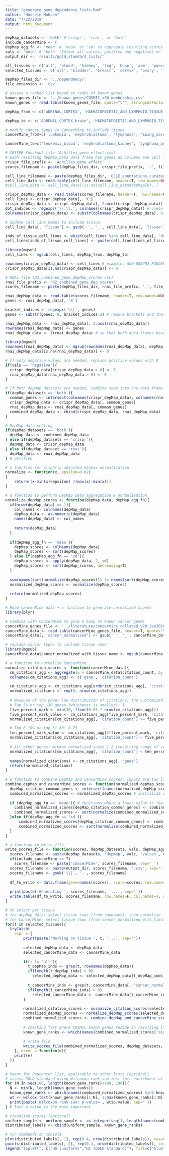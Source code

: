 ```yaml
---
title: "generate_gene_dependency_lists.Rmd"
author: "Hussein Mohsen"
date: "7/23/2019"
output: html_document
---
```


```r
depMap_datasets <- 'both' #'crispr', 'rnai', or 'both'
include_cancerMine <- T
depMap_agg_fn <- 'mean' # 'mean' or 'sd' to aggregate resulting scores
vals <- 'both' # 'both' (fdimor all values, positive and negative) or 'negative' (for negative values only)
output_dir <- 'results/gold_standard_lists/'

all_tissues <- c('all', 'blood', 'kidney', 'leg', 'bone', 'arm', 'pancrea', 'uter', 'ovar', 'bone_marrow', 'lymph_node', 'head', 'neck', 'skin', 'thym', 'colo', 'rect', 'stomach', 'liver', 'lung', 'esophag', 'cervix', 'brain', 'bladder', 'testes', 'spinal', 'anus', 'peni', 'saliv', 'mouth', 'thyroid', 'intestine', 'muscle', 'heart', 'uterus', 'rosta', 'eye', 'vulva')
selected_tissues <- c('all', 'bladder', 'breast', 'cervix', 'ovary', 'liver', 'colo', 'esophag', 'head|neck', 'kidney', 'lung', 'prosta', 'rect', 'stomach', 'thyroid')
```


```r
depMap_files_dir <- '../dependency/'
file_extension <- 'csv'

# assess a ranked list based on ranks of known genes
known_genes_file <- '../known_genes/COSMIC_v90_membership.csv'
known_genes <- read.table(known_genes_file, quote="\"", stringsAsFactors=F, sep=',')[1]

depMap_from <- c('ADRENAL_CORTEX', 'HAEMATOPOIETIC_AND_LYMPHOID_TISSUE', 'URINARY_TRACT', 'BREAST', 'CERVIX', 'VULVA', 'BILIARY_TRACT', 'LARGE_INTESTINE', 'OESOPHAGUS', 'CENTRAL_NERVOUS_SYSTEM', 'SALIVARY_GLAND', 'UPPER_AERODIGESTIVE_TRACT', 'BONE', 'KIDNEY', 'LIVER', 'LUNG', 'PLEURA', 'AUTONOMIC_GANGLIA', 'PROSTATE', 'OVARY', 'PANCREAS', 'SOFT_TISSUE', 'THYROID', 'SKIN', 'STOMACH', 'ENDOMETRIUM', 'BLADDER', 'FIBROBLAST', 'GASTROINTESTINAL_TRACT', 'SMALL_INTESTINE', 'UVEA')

depMap_to <- c('ADRENAL_CORTEX_brain', 'HAEMATOPOIETIC_AND_LYMPHOID_TISSUE_blood_lymph_node_bone_marrow', 'URINARY_TRACT_bladder', 'BREAST_breast', 'CERVIX_cervix', 'VULVA_vulva', 'BILIARY_TRACT_liver', 'LARGE_INTESTINE_intestine', 'OESOPHAGUS_esophag', 'CENTRAL_NERVOUS_SYSTEM_brain', 'SALIVARY_GLAND_saliv', 'UPPER_AERODIGESTIVE_TRACT_bone_esophag', 'BONE_bone', 'KIDNEY_kidney', 'LIVER_liver', 'LUNG_lung', 'PLEURA_lung', 'AUTONOMIC_GANGLIA_brain', 'PROSTATE_prostate', 'OVARY_ovary', 'PANCREAS_pancrea', 'SOFT_TISSUE_blood_brain_muscle_lymph_node', 'THYROID_thyroid', 'SKIN_skin', 'STOMACH_stomach', 'ENDOMETRIUM_uterus', 'BLADDER_bladder', 'FIBROBLAST_skin', 'GASTROINTESTINAL_TRACT_stomach', 'SMALL_INTESTINE_intestine', 'UVEA_eye')

# modify cancer types in CancerMine to include tissue
cancerMine_from=c('luekemia', 'nephroblastoma', 'lymphoma', 'Ewing_sarcoma', 'endometrial_cancer', 'renal', 'myeloid', 'adenoid_cystic_carcinoma', 'squamous_cell_carcinoma', 'melanoma', 'basal', 'thymoma', 'colorectal_adenocarcinoma', 'serous_cystadenocarcinoma', 'endometrial_adenocarcinoma', 'islet_cell_tumor', 'gastr', 'intrahepatic_cholangiocarcinoma', 'carcinosarcoma', 'Kaposis_sarcoma', 'myxoid_chondrosarcoma', 'endometrial_squamous_cell_carcinoma', 'hereditary_Wilms_tumor', 'myelodysplastic/myeloproliferative_neoplasm', 'ampulla_of_Vater_adenocarcinoma','retroperitoneal_cancer', 'thoracic_cancer', 'spinal', 'medullomyoblastoma', 'nerv', 'neuro', 'cutaneous_Pagets_disease', 'pilomyxoid_astrocytoma', 'papillary_adenocarcinoma', 'perivascular_epithelioid_cell_tumor', 'cerebe', 'CLL/SLL', 'juxtacortical_osteosarcoma', 'synovial_sarcoma', 'retin', 'myelodysplastic_syndrome', 'cholangiocarcinoma', 'glioblastoma_multiforme', 'osteosarcoma', 'multiple_myeloma', 'mast_cell_neoplasm', 'alveolar_rhabdomyosarcoma', 'myelofibrosis', 'rhabdomyosarcoma', 'female_reproductive_organ_cancer', 'grade_III_astrocytoma', 'Merkel_cell_carcinoma', 'invasive_lobular_carcinoma', 'spindle_cell_carcinoma', 'mammary_Pagets_disease', 'ampulla_of_Vater_carcinoma', 'Sezarys_disease', 'conventional_central_osteosarcoma', 'urin', 'oligodendroglioma', 'malignant_fibroxanthoma', 'ocula', 'HCL-V', 'sebaceous_adenocarcinoma', 'histiocytoma', 'thym', 'dermatofibrosarcoma_protuberans', 'gliosarcoma', 'Richters_syndrome', 'hepatocellular', 'endometrial_carcinoma', 'plasmacytoma', 'malignant_mesothelioma', 'meningioma', 'oral', 'pilocytic_astrocytoma', 'ductal', 'angiosarcoma', 'reticulosarcoma', 'choriocarcinoma', 'chondroblastoma', 'mycosis_fungoides', 'B-cell', 'T-cell', 'choroid_plexus_carcinoma', 'testi', 'malignant_ependymoma', 'mucoepidermoid_carcinoma', 'eccrine_porocarcinoma', 'adenosquamous_carcinoma', 'scirrhous_adenocarcinoma', 'supratentorial_cancer', 'maxillary_sinus_cancer', 'Waldenstroems_macroglobulinemia', 'malignant_glioma', 'myeloproliferative_neoplasm', 'rhabdoid_cancer', 'hematologic_cancer', 'transitional_cell_carcinoma', 'papillary_carcinoma', 'adrenal_cortex_cancer', 'clear_cell_adenocarcinoma', 'astrocytoma', 'glomangiosarcoma', 'pineal_gland_cancer', 'teratoma', 'granulosa_cell_tumor', 'adenosarcoma', 'Hodgkin', 'Barretts_adenocarcinoma', 'follicular_dendritic_cell_sarcoma', 'distal_biliary_tract_carcinoma', 'pulmona', 'well-differentiated_liposarcoma', 'congenital_mesoblastic_nephroma', 'amelanotic_melanoma', 'ganglioneuroblastoma', 'signet_ring_cell_adenocarcinoma', 'pleomorphic_rhabdomyosarcoma', 'acinar_cell_carcinoma', 'mixed_cell_type_cancer', 'nodular_medulloblastoma', 'card', 'urinary_system', 'fibr')

cancerMine_to=c('leukemia_blood', 'nephroblastoma_kidney', 'lymphoma_bone_marrow_lymph_node_blood', 'Ewing_sarcoma_leg_bone_arm', 'renal_kidney', 'endometrial_cancer_uterus', 'myeloid_blood_bone_marrow', 'adenoid_cystic_carcinoma_head_neck_breast_skin_breast_vulva', 'squamous_cell_carcinoma_skin', 'melanoma_skin', 'basal_skin', 'thymona_thymus', 'colorectal_adenocarcinoma_colon_rectum', 'serous_cystadenocarcinoma_ovary', 'endometrial_adenocarcinoma_uter', 'islet_cell_tumor_pacreas', 'gastr_stomach', 'intrahepatic_cholangiocarcinoma_liver', 'carcinosarcoma_skin_lung_esophagus_pancreas_colon_uterus_ovary', 'Kaposis_sarcoma_skin', 'myxoid_chondrosarcoma_bone', 'endometrial_squamous_cell_carcinoma_cervix', 'hereditary_Wilms_tumor_kidney', 'myelodysplastic/myeloproliferative_neoplasm_bone_marrow', 'ampulla_of_Vater_adenocarcinoma_liver', 'retroperitoneal_cancer_bone', 'thoracic_cancer_lung', 'spinal_bone', 'medullomyoblastoma_brain', 'nerv_brain', 'neuro_brain', 'cutaneous_Pagets_disease_skin', 'pilomyxoid_astrocytoma_brain', 'papillary_adenocarcinoma_lung', 'perivascular_epithelioid_cell_tumor_uterus_ovary_kidney_lung', 'cerebe_brain', 'CLL/SLL_blood', 'juxtacortical_osteosarcoma_bone', 'synovial_sarcoma_bone_blood_brain', 'retin_eye', 'myelodysplastic_syndrome_blood', 'cholangiocarcinoma_liver', 'glioblastoma_multiforme_brain', 'osteosarcoma_bone', 'multiple_myeloma_blood_bone_marrow', 'mast_cell_neoplasm_blood', 'alveolar_rhabdomyosarcoma_lung', 'myelofibrosis_bone_marrow', 'rhabdomyosarcoma_uterus_bladder_muscle', 'female_reproductive_organ_cancer_ovary_uterus_cervix_vulva', 'grade_III_astrocytoma', 'Merkel_cell_carcinoma_skin', 'invasive_lobular_carcinoma_breast', 'spindle_cell_carcinoma_skin', 'mammary_Pagets_disease_breast', 'ampulla_of_Vater_carcinoma', 'Sezarys_disease_lymph_node', 'conventional_central_osteosarcoma_bone', 'urin_bladder', 'oligodendroglioma_brain', 'malignant_fibroxanthoma_skin_head_neck', 'ocula_eye', 'HCL-V_blood', 'sebaceous_adenocarcinoma_skin', 'histiocytoma_skin', 'thym_thymus', 'dermatofibrosarcoma_protuberans_skin', 'gliosarcoma_brain', 'Richters_syndrome_blood', 'hepatocellular_carcinoma_liver', 'endometrial_carcinoma_uterus', 'plasmacytoma_blood', 'malignant_mesothelioma_lung_stomach_heart', 'meningioma_brain', 'oral_mouth', 'pilocytic_astrocytoma_brain', 'ductal_breast', 'angiosarcoma_blood', 'reticulosarcoma_lymph_node', 'choriocarcinoma_uterus', 'chondroblastoma_bone', 'mycosis_fungoides_blood', 'B-cell_blood', 'T-cell_blood', 'choroid_plexus_carcinoma_brain', 'testi_testes', 'malignant_ependymoma_brain', 'mucoepidermoid_carcinoma_saliv', 'eccrine_porocarcinoma_skin', 'adenosquamous_carcinoma_lung_skin_penis', 'scirrhous_adenocarcinoma_stomach_intestine', 'supratentorial_cancer_brain', 'maxillary_sinus_cancer_bone', 'Waldenstroems_macroglobulinemia_lymph_node', 'malignant_glioma_brain', 'myeloproliferative_neoplasm_blood', 'rhabdoid_cancer_nerv', 'hematologic_cancer_blood_lymph_node_bone_marrow', 'transitional_cell_carcinoma_urin', 'papillary_carcinoma_thyroid', 'adrenal_cortex_cancer_kidney', 'clear_cell_adenocarcinoma_cervix', 'astrocytoma_brain', 'glomangiosarcoma_skin', 'pineal_gland_cancer_head', 'teratoma_bone_muscle', 'granulosa_cell_tumor_ovary', 'adenosarcoma_uterus_ovary_cervix_liver_bladder_kidney_intestine', 'Hodgkin_lymph_node', 'Barretts_adenocarcinoma_esophagus', 'follicular_dendritic_cell_sarcoma_blood', 'distal_biliary_tract_carcinoma_liver', 'pulmona_lungs', 'well-differentiated_liposarcoma_bone', 'congenital_mesoblastic_nephroma_kidney', 'amelanotic_melanoma_skin', 'ganglioneuroblastoma_nerv', 'signet_ring_cell_adenocarcinoma_colon_rectum', 'pleomorphic_rhabdomyosarcoma_bone_muscle', 'acinar_cell_carcinoma_pancreas', 'mixed_cell_type_cancer_ovary_uterus', 'nodular_medulloblastoma_brain', 'card_heart', 'urinary_system_bladder', 'fibr_skin')
```

```r
# CRISPR Knockout file (Achilles_gene_effect.csv)
# Each resulting depMap_data data frame has genes as columns and cell lines as cell lines with tissues being part of the cell line names)
crispr_file_prefix <- 'Achilles_gene_effect'
scores_filename <- paste(depMap_files_dir, crispr_file_prefix, '.', file_extension, sep='')

cell_line_filename <- paste(depMap_files_dir, 'CCLE_annotations_curatedv3.csv', sep='')
cell_line_data <- read.table(cell_line_filename, header=T, row.names=NULL, quote="\"", stringsAsFactors=F, sep=',')
#cell_line_data <- cell_line_data[!is.na(cell_line_data$depMapID), ]
```

```r
crispr_depMap_data <- read.table(scores_filename, header=T, row.names=NULL, quote="\"", stringsAsFactors=F, sep=',')
cell_lines <- crispr_depMap_data[, 'X']
crispr_depMap_data <- crispr_depMap_data[, 2:ncol(crispr_depMap_data)]
dot_indices <- regexpr('\\.\\.', colnames(crispr_depMap_data)) # clean col names
colnames(crispr_depMap_data) <- substr(colnames(crispr_depMap_data), 0, dot_indices-1) # remove dots and their inline text to have gene names

# update cell line names to include tissue
cell_line_data[, 'Tissue'] <- gsub(' ', '_', cell_line_data[, 'Tissue'])

inds_of_tissue_cell_lines <- which(cell_lines %in% cell_line_data[, 'depMapID'])
cell_lines[inds_of_tissue_cell_lines] <- paste(cell_lines[inds_of_tissue_cell_lines], cell_line_data[match(cell_lines[inds_of_tissue_cell_lines], cell_line_data[, 'depMapID']), 'Tissue'], sep='_')

library(mgsub)
cell_lines <- mgsub(cell_lines, depMap_from, depMap_to)

rownames(crispr_depMap_data) <- cell_lines # example: ACH-000792_PANCREAS for cell lines with tissue values, ACH-001134 for others
crispr_depMap_data[is.na(crispr_depMap_data)] <- 0
```

```r
# RNAi file (D2_combined_gene_depMap_scores.csv)
rnai_file_prefix <- 'D2_combined_gene_dep_scores' 
scores_filename <- paste(depMap_files_dir, rnai_file_prefix, '.', file_extension, sep='')

rnai_depMap_data <- read.table(scores_filename, header=T, row.names=NULL, quote="\"", stringsAsFactors=F, sep=',')
genes <- rnai_depMap_data[, 'X']

bracket_indices <- regexpr('\\(', genes)
genes <- substr(genes, 0, bracket_indices-2) # remove brackets and their inline text to have gene names

rnai_depMap_data <- rnai_depMap_data[, 2:ncol(rnai_depMap_data)]
rownames(rnai_depMap_data) <- genes
rnai_depMap_data <- t(rnai_depMap_data) # so that both data frames have genes as columns and rows as cell lines

library(mgsub)
rownames(rnai_depMap_data) <- mgsub(rownames(rnai_depMap_data), depMap_from, depMap_to)
rnai_depMap_data[is.na(rnai_depMap_data)] <- 0
```

```r
# If only negative values are needed, replace positive values with 0
if(vals == 'negative'){
  crispr_depMap_data[crispr_depMap_data > 0] <- 0
  rnai_depMap_data[rnai_depMap_data > 0] <- 0
}
```

```r
# If both depMap datasets are needed, combine them into one data frame
if(depMap_datasets == 'both'){
  common_genes <- intersect(colnames(crispr_depMap_data), colnames(rnai_depMap_data))
  crispr_depMap_data <- crispr_depMap_data[, common_genes]
  rnai_depMap_data <- rnai_depMap_data[, common_genes]
  combined_depMap_data <- rbind(crispr_depMap_data, rnai_depMap_data)
}
```

```r
# DepMap data setting
if(depMap_datasets == 'both'){
  depMap_data <- combined_depMap_data
} else if(depMap_datasets == 'crispr'){
  depMap_data <- crispr_depMap_data
} else if(depMap_dataset == 'rnai'){
  depMap_data <- rnai_depMap_data
} # verified
```

```r
# a function for slightly-adjusted minmax normalization
normalize <- function(x, epsilon=0.02)
{
    return((x-min(x)+epsilon) /(max(x)-min(x)))
}

# a function to perform DepMap data aggregation & normalization
normalize_depMap_scores <- function(depMap_data, depMap_agg_fn){
  if(nrow(depMap_data) == 1){
    col_names <- colnames(depMap_data)
    depMap_data <- as.numeric(depMap_data)
    names(depMap_data) <- col_names
    
    return(depMap_data)
  }
  
  if(depMap_agg_fn == 'mean'){
    depMap_scores <- colMeans(depMap_data)
    depMap_scores <- sort(depMap_scores)
  } else if(depMap_agg_fn == 'sd'){
    depMap_scores <- apply(depMap_data, 2, sd)
    depMap_scores <- sort(depMap_scores, decreasing=T)
  }
  
  sum(names(sort(normalize(depMap_scores))) != names(sort(depMap_scores))) # sanity check: must be 0 so normalization of negative values works
  normalized_depMap_scores <- normalize(depMap_scores)
  
  return(normalized_depMap_scores)
}
```

```r
# Read cancerMine data + a function to generate normalized scores
library(plyr)

# Combine with CancerMine to give a bump to known cancer genes
cancerMine_genes_file <- '../literature/cancermine_collated_v20_Jan2020.tsv'
cancerMine_data <- read.table(cancerMine_genes_file, header=T, quote="\"", stringsAsFactors=F, fill=T, sep='\t')
cancerMine_data[, 'cancer_normalized'] <- gsub(' ', '_', cancerMine_data[, 'cancer_normalized'])

# replace cancer types to include tissue name
library(mgsub)
cancerMine_data$cancer_normalized_with_tissue_name <- mgsub(cancerMine_data$cancer_normalized, cancerMine_from, cancerMine_to)
```


```r
# a function to normalize CancerMine 
normalize_citation_scores <- function(cancerMine_data){
  cm_citations_agg <- aggregate(x = cancerMine_data$citation_count, by = list(cancerMine_data$gene_normalized), FUN=sum) # aggregate values across cancer types
  colnames(cm_citations_agg) <- c('gene', 'citation_count')

  cm_citations_agg <- cm_citations_agg[order(cm_citations_agg[, 'citation_count'], decreasing=T), ] 
  normalized_citations <- rep(0, nrow(cm_citations_agg))
  
  # Because of the power law distribution of citations, the customized scheme of normalized score will be ass follows:
  # Top 5% or top ~30 genes (whichever is smaller): 1
  five_percent_mark <- min(30, floor(0.05 * nrow(cm_citations_agg)))
  five_percent_mark_value <- cm_citations_agg[five_percent_mark, 'citation_count']
  normalized_citations[cm_citations_agg[, 'citation_count'] >= five_percent_mark_value] <- 1

  # Top 6-10% or top 31-60: 0.75
  ten_percent_mark_value <- cm_citations_agg[2*five_percent_mark, 'citation_count']
  normalized_citations[cm_citations_agg[, 'citation_count'] < five_percent_mark_value & cm_citations_agg[, 'citation_count'] >= ten_percent_mark_value] <- 0.75
  
  # All other genes: minmax normalized score / 2 (resulting range of values = [0, 0.5])
  normalized_citations[cm_citations_agg[, 'citation_count'] < ten_percent_mark_value] <- (normalize(cm_citations_agg[cm_citations_agg[, 'citation_count'] < ten_percent_mark_value, 'citation_count'], epsilon=1) / 2)
  
  names(normalized_citations) <- cm_citations_agg[, 'gene']
  return(normalized_citations)
}
```

```r
# a function to combine DepMap and CancerMine scores: inputs are two lists with genes as names of cells
combine_depMap_and_cancerMine_scores <- function(normalized_depMap_scores, normalized_citations, depMap_agg_fn='mean'){
  depMap_citation_common_genes <- intersect(names(normalized_depMap_scores), names(normalized_citations))
  combined_normalized_scores <- normalized_depMap_scores # initialize combined list
  
  if (depMap_agg_fn == 'mean'){ # functions where a lower value is "better", i.e. a lower value lead to a better rank; subtract citation normalized scores to bump genes of the literature
    combined_normalized_scores[depMap_citation_common_genes] <- combined_normalized_scores[depMap_citation_common_genes] - normalized_citations[depMap_citation_common_genes]
    combined_normalized_scores <- sort(normalize(combined_normalized_scores))
  }else if(depMap_agg_fn == 'sd'){
      combined_normalized_scores[depMap_citation_common_genes] <- combined_normalized_scores[depMap_citation_common_genes] + normalized_citations[depMap_citation_common_genes]
      combined_normalized_scores <- sort(normalize(combined_normalized_scores), decreasing=T)
  }
}
```

```r
# a function to write file
write_scores_file <- function(scores, depMap_datasets, vals, depMap_agg_fn, tissue, include_cancerMine, output_dir=''){
  scores_filename <- paste(depMap_datasets, 'depmap', vals, 'values', depMap_agg_fn, 'scores', tissue, 'tissue', sep='_')
  if(include_cancerMine == T)
    scores_filename <- paste('cancerMine', scores_filename, sep='_')
  scores_filename <- paste(output_dir, scores_filename, '.csv', sep='')
  scores_filename <- gsub('\\|', '-', scores_filename)
  
  df_to_write <- data.frame(gene=names(scores), score=scores, row.names=NULL)
  
  print(paste('Generating ', scores_filename, '...', sep=''))
  write.table(df_to_write, scores_filename, row.names=F, col.names=T, quote=F, sep=',')
}
```

```r
# to select per tissue
# for depMap_data: select tissue rows (from rownames), then normalize
# for CancerMine: select tissue rows (from cancer_normalized_with_tissue) then normalize
for(t in selected_tissues){
  tryCatch(
    expr = {
        print(paste('Working on tissue ', t, '...', sep=''))
  
        selected_depMap_data <- depMap_data
        selected_cancerMine_data <- cancerMine_data
        
        if(t != 'all'){
          t_depMap_inds <- grep(t, rownames(depMap_data))
          if(length(t_depMap_inds) > 0)
            selected_depMap_data <- selected_depMap_data[t_depMap_inds, ]
          
          t_cancerMine_inds <- grep(t, cancerMine_data[, 'cancer_normalized_with_tissue_name'])
          if(length(t_cancerMine_inds) > 0)
            selected_cancerMine_data <- cancerMine_data[t_cancerMine_inds, ]
        }
        
        normalized_citation_scores <- normalize_citation_scores(selected_cancerMine_data)
        normalized_depMap_scores <- normalize_depMap_scores(selected_depMap_data, depMap_agg_fn)
        combined_normalized_scores <- combine_depMap_and_cancerMine_scores(normalized_depMap_scores, normalized_citation_scores, depMap_agg_fn=depMap_agg_fn)
        
        # checking fast where COSMIC known genes reside in resulting list to assess the latter
        known_gene_ranks <- which(names(combined_normalized_scores) %in% known_genes$V1)
        
        # write file
        write_scores_file(combined_normalized_scores, depMap_datasets, vals, depMap_agg_fn, tissue=t, include_cancerMine, output_dir)
    }, error = function(e){
    print(e)
  })
}
```

```r
# Meant for Pancancer list, applicable to other lists (optional)
# assess GOLD standard using Wilcoxon rank-sum test (ofr enrichment of known genes and their rank in the upper part of the list)
for (N in seq(100, length(known_gene_ranks)+100, 100)){
  N <- min(N, length(known_gene_ranks))
  known_gene_ranks <- which(names(combined_normalized_scores) %in% known_genes$V1)
  wt <- wilcox.test(known_gene_ranks[1:N], 1:max(known_gene_ranks[1:N]), alternative='less')
  print(paste('Wilcoxon rank-sum: p-value=', wt$p.value, sep=''))
} # last p_value is the most important
```

```r
# visualize scores (optional)
uniform_sample <- uniform_sample <- as.integer(seq(1, length(names(combined_normalized_scores)), (length(names(combined_normalized_scores)) / length(known_gene_ranks))))
distributed_labels <- cbind(uniform_sample, known_gene_ranks)

# run commands on console
plot(distributed_labels[, 1], rep(0.4, nrow(distributed_labels)), cex=0.25, col="blue", pch=19, xlab='Known gene rank')
points(distributed_labels[, 2], rep(0.3, nrow(distributed_labels)), cex=0.25, col="darkgreen", pch=19)
legend("topleft", c("H0 (uniform)","H1 (GOLD standard)"), fill=c("blue","darkgreen"))
```

